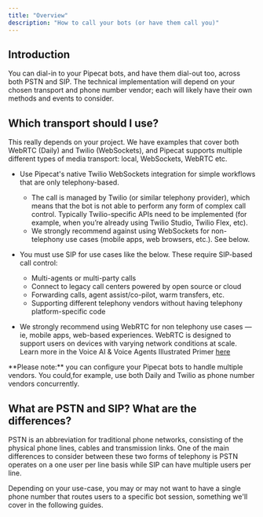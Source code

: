 ```yaml
---
title: "Overview"
description: "How to call your bots (or have them call you)"
---
```


## Introduction

You can dial-in to your Pipecat bots, and have them dial-out too, across both PSTN and SIP. The technical implementation will depend on your chosen transport and phone number vendor; each will likely have their own methods and events to consider.

## Which transport should I use?

This really depends on your project. We have examples that cover both WebRTC (Daily) and Twilio (WebSockets), and Pipecat supports multiple different types of media transport: local, WebSockets, WebRTC etc.

- Use Pipecat's native Twilio WebSockets integration for simple workflows that are only telephony-based.

  - The call is managed by Twilio (or similar telephony provider), which means that the bot is not able to perform any form of complex call control. Typically Twilio-specific APIs need to be implemented (for example, when you’re already using Twilio Studio, Twilio Flex, etc).
  - We strongly recommend against using WebSockets for non-telephony use cases (mobile apps, web browsers, etc.). See below.

- You must use SIP for use cases like the below. These require SIP-based call control:

  - Multi-agents or multi-party calls
  - Connect to legacy call centers powered by open source or cloud
  - Forwarding calls, agent assist/co-pilot, warm transfers, etc.
  - Supporting different telephony vendors without having telephony platform-specific code

- We strongly recommend using WebRTC for non telephony use cases — ie, mobile apps, web-based experiences. WebRTC is designed to support users on devices with varying network conditions at scale. Learn more in the Voice AI & Voice Agents Illustrated Primer [here](https://voiceaiandvoiceagents.com/#websockets-webrtc)

<Note>
  **Please note:** you can configure your Pipecat bots to handle multiple
  vendors. You could,for example, use both Daily and Twilio as phone number
  vendors concurrently.
</Note>

## What are PSTN and SIP? What are the differences?

PSTN is an abbreviation for traditional phone networks, consisting of the physical phone lines, cables and transmission links. One of the main differences to consider between these two forms of telephony is PSTN operates on a one user per line basis while SIP can have multiple users per line.

Depending on your use-case, you may or may not want to have a single phone number that routes users to a specific bot session, something we'll cover in the following guides.
